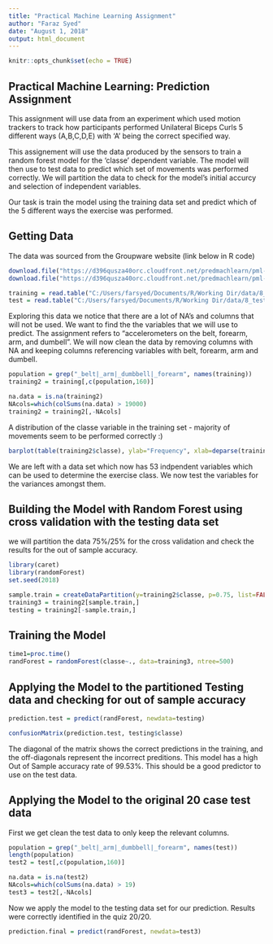 ---
title: "Practical Machine Learning Assignment"
author: "Faraz Syed"
date: "August 1, 2018"
output: html_document
---

```{r setup, include=FALSE}
knitr::opts_chunk$set(echo = TRUE)
```

## Practical Machine Learning: Prediction Assignment

This assignment will use data from an experiment which used motion trackers to track how participants performed Unilateral Biceps Curls 5 different ways (A,B,C,D,E) with 'A' being the correct specified way. 

This assignement will use the data produced by the sensors to train a random forest model for the 'classe' dependent variable. The model will then use to test data to predict which set of movements was performed correctly. We will partition the data to check for the model's initial accurcy and selection of independent variables. 

Our task is train the model using the training data set and predict which of the 5 different ways the exercise was performed.

## Getting Data
The data was sourced from the Groupware website (link below in R code)

```{r eval=FALSE}
download.file("https://d396qusza40orc.cloudfront.net/predmachlearn/pml-training.csv", "./data/8_training.csv")
download.file("https://d396qusza40orc.cloudfront.net/predmachlearn/pml-testing.csv", "./data/8_test.csv")

```

```{r}
training = read.table("C:/Users/farsyed/Documents/R/Working Dir/data/8_training.csv", header=TRUE, sep=",", na.strings=c("NA", "#DIV/0!"))
test = read.table("C:/Users/farsyed/Documents/R/Working Dir/data/8_test.csv", header=TRUE, sep=",", na.strings=c("NA", "#DIV/0!"))
```

Exploring this data we notice that there are a lot of NA's and columns that will not be used. We want to find the the variables that we will use to predict. The assignment refers to "accelerometers on the belt, forearm, arm, and dumbell". We will now clean the data by removing columns with NA and keeping columns referencing variables with belt, forearm, arm and dumbell. 

```{r}
population = grep("_belt|_arm|_dumbbell|_forearm", names(training))
training2 = training[,c(population,160)]

na.data = is.na(training2)
NAcols=which(colSums(na.data) > 19000)
training2 = training2[,-NAcols]
```
A distribution of the classe variable in the training set - majority of movements seem to be performed correctly :) 

```{r}
barplot(table(training2$classe), ylab="Frequency", xlab=deparse(training2$classe), main="Frequency of Classe - Training")
```

We are left with a data set which now has 53 indpendent variables which can be used to determine the exercise class. We now test the variables for the variances amongst them.
 

## Building the Model with Random Forest using cross validation with the testing data set

we will partition the data 75%/25% for the cross validation and check the results for the out of sample accuracy. 

```{r}
library(caret)
library(randomForest)
set.seed(2018)

sample.train = createDataPartition(y=training2$classe, p=0.75, list=FALSE)
training3 = training2[sample.train,]
testing = training2[-sample.train,]
```

## Training the Model 

```{r}
time1=proc.time()
randForest = randomForest(classe~., data=training3, ntree=500)
```

## Applying the Model to the partitioned Testing data and checking for out of sample accuracy

```{r echo=TRUE}
prediction.test = predict(randForest, newdata=testing)

confusionMatrix(prediction.test, testing$classe)
```

The diagonal of the matrix shows the correct predictions in the training, and the off-diagonals represent the incorrect preditions. This model has a high Out of Sample accuracy rate of 99.53%. This should be a good predictor to use on the test data. 

## Applying the Model to the original 20 case test data

First we get clean the test data to only keep the relevant columns.

```{r}
population = grep("_belt|_arm|_dumbbell|_forearm", names(test))
length(population)
test2 = test[,c(population,160)]

na.data = is.na(test2)
NAcols=which(colSums(na.data) > 19)
test3 = test2[,-NAcols]
```

Now we apply the model to the testing data set for our prediction. Results were correctly identified in the quiz 20/20. 

```{r}
prediction.final = predict(randForest, newdata=test3)
```
